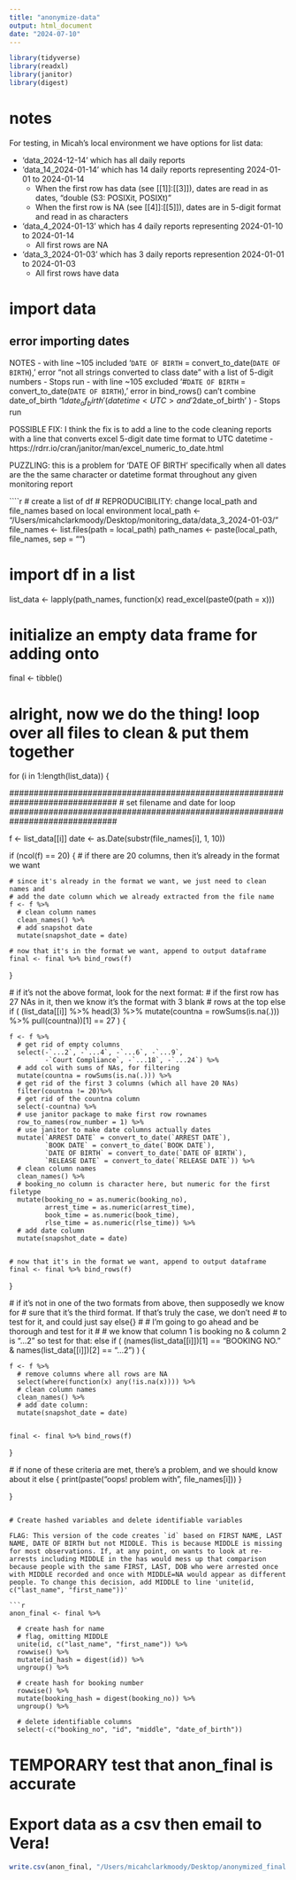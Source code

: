 ```yaml
---
title: "anonymize-data"
output: html_document
date: "2024-07-10"
---
```


```r

library(tidyverse)
library(readxl)
library(janitor)
library(digest)

```

# notes

For testing, in Micah's local environment we have options for list data:

- 'data_2024-12-14' which has all daily reports
- 'data_14_2024-01-14' which has 14 daily reports representing 2024-01-01 to 2024-01-14
    - When the first row has data (see [[1]]:[[3]]), dates are read in as dates, "double (S3: POSIXit, POSIXt)" 
    - When the first row is NA (see [[4]]:[[5]]), dates are in 5-digit format and read in as characters
- 'data_4_2024-01-13' which has 4 daily reports representing 2024-01-10 to 2024-01-14
    - All first rows are NA
- 'data_3_2024-01-03' which has 3 daily reports represention 2024-01-01 to 2024-01-03
    - All first rows have data

# import data

## error importing dates

NOTES
- with line ~105 included '`DATE OF BIRTH` = convert_to_date(`DATE OF BIRTH`),' error "not all strings converted to class date" with a list of 5-digit numbers
    - Stops run
- with line ~105 excluded '#`DATE OF BIRTH` = convert_to_date(`DATE OF BIRTH`),' error in bind_rows() can't combine date_of_birth '1$date_of_birth' (datetime<UTC> and '2$date_of_birth' <characer>) 
    - Stops run

POSSIBLE FIX: I think the fix is to add a line to the code cleaning reports with a line that converts excel 5-digit date time format to UTC datetime
    - https://rdrr.io/cran/janitor/man/excel_numeric_to_date.html 

PUZZLING: this is a problem for 'DATE OF BIRTH' specifically when all dates are the the same character or datetime format throughout any given monitoring report

````r

# create a list of df
# REPRODUCIBILITY: change local_path and file_names based on local environment
local_path <- "/Users/micahclarkmoody/Desktop/monitoring_data/data_3_2024-01-03/"
file_names <- list.files(path = local_path)
path_names <- paste(local_path, file_names, sep = "")

# import df in a list
list_data <- lapply(path_names, function(x) read_excel(paste0(path = x)))

# initialize an empty data frame for adding onto
final <- tibble()

################################################################################
################################################################################
# alright, now we do the thing! loop over all files to clean & put them together
################################################################################
################################################################################

for (i in 1:length(list_data)) {
  
  ##############################################################################
  # set filename and date for loop
  ##############################################################################
  
  f <- list_data[[i]]
  date <- as.Date(substr(file_names[i], 1, 10))
  
  if (ncol(f) == 20) { # if there are 20 columns, then it's already in the format we want
    
    
    # since it's already in the format we want, we just need to clean names and 
    # add the date column which we already extracted from the file name
    f <- f %>%
      # clean column names
      clean_names() %>%
      # add snapshot date
      mutate(snapshot_date = date)
    
    # now that it's in the format we want, append to output dataframe
    final <- final %>% bind_rows(f)
    
  }
  
  # if it's not the above format, look for the next format:
  # if the first row has 27 NAs in it, then we know it's the format with 3 blank
  # rows at the top
  else if ( (list_data[[i]] %>% head(3) %>% mutate(countna = rowSums(is.na(.))) %>% pull(countna))[1] == 27 ) {
    
    f <- f %>%
      # get rid of empty columns
      select(-`...2`, -`...4`, -`...6`, -`...9`, 
             -`Court Compliance`, -`...18`, -`...24`) %>%
      # add col with sums of NAs, for filtering
      mutate(countna = rowSums(is.na(.))) %>%
      # get rid of the first 3 columns (which all have 20 NAs)
      filter(countna != 20)%>%
      # get rid of the countna column
      select(-countna) %>%
      # use janitor package to make first row rownames
      row_to_names(row_number = 1) %>%
      # use janitor to make date columns actually dates
      mutate(`ARREST DATE` = convert_to_date(`ARREST DATE`),
             `BOOK DATE` = convert_to_date(`BOOK DATE`),
             `DATE OF BIRTH` = convert_to_date(`DATE OF BIRTH`),
             `RELEASE DATE` = convert_to_date(`RELEASE DATE`)) %>%
      # clean column names
      clean_names() %>%
      # booking_no column is character here, but numeric for the first filetype
      mutate(booking_no = as.numeric(booking_no),
             arrest_time = as.numeric(arrest_time),
             book_time = as.numeric(book_time),
             rlse_time = as.numeric(rlse_time)) %>%
      # add date column
      mutate(snapshot_date = date) 
    
    
    # now that it's in the format we want, append to output dataframe
    final <- final %>% bind_rows(f)
    
  }
  
  # if it's not in one of the two formats from above, then supposedly we know for
  # sure that it's the third format. If that's truly the case, we don't need
  # to test for it, and could just say else{}
  # 
  # I'm going to go ahead and be thorough and test for it
  # 
  # we know that column 1 is booking no & column 2 is "...2" so test for that:
  else if ( (names(list_data[[i]])[1] == "BOOKING NO." & names(list_data[[i]])[2] == "...2") ) {
    
    f <- f %>% 
      # remove columns where all rows are NA
      select(where(function(x) any(!is.na(x)))) %>%
      # clean column names
      clean_names() %>%
      # add date column:
      mutate(snapshot_date = date)
    
    
    final <- final %>% bind_rows(f)
    
  }
  
  # if none of these criteria are met, there's a problem, and we should know about it
  else {
    print(paste("oops! problem with ", file_names[i]))
  }
  
}

```

# Create hashed variables and delete identifiable variables

FLAG: This version of the code creates `id` based on FIRST NAME, LAST NAME, DATE OF BIRTH but not MIDDLE. This is because MIDDLE is missing for most observations. If, at any point, on wants to look at re-arrests including MIDDLE in the has would mess up that comparison because people with the same FIRST, LAST, DOB who were arrested once with MIDDLE recorded and once with MIDDLE=NA would appear as different people. To change this decision, add MIDDLE to line 'unite(id, c("last_name", "first_name"))'

```r

anon_final <- final %>%
  
  # create hash for name
  # flag, omitting MIDDLE
  unite(id, c("last_name", "first_name")) %>%
  rowwise() %>%
  mutate(id_hash = digest(id)) %>%
  ungroup() %>%
  
  # create hash for booking number
  rowwise() %>%
  mutate(booking_hash = digest(booking_no)) %>%
  ungroup() %>%
  
  # delete identifiable columns
  select(-c("booking_no", "id", "middle", "date_of_birth"))

```

# TEMPORARY test that anon_final is accurate



# Export data as a csv then email to Vera! 

```r

write.csv(anon_final, "/Users/micahclarkmoody/Desktop/anonymized_final.csv")

```






